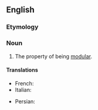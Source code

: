 ==English==
{{wikipedia}}

===Etymology===
{{suffix|en|modular|ity}}

===Noun===
{{en-noun|~}}

# The property of being [[modular]].

====Translations====
{{trans-top|property of being modular}}
* French: {{t+|fr|modularité}}
* Italian: {{t|it|modularità|f}}
{{trans-mid}}
* Persian: {{t|fa|مدولاریته|tr=modularite|sc=fa-Arab}}
{{trans-bottom}}